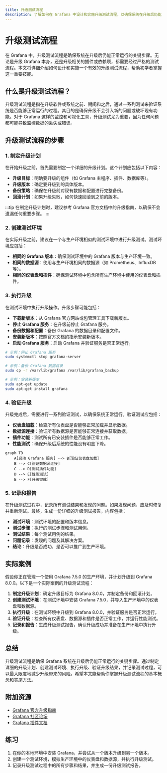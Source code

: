 ```yaml
---
title: 升级测试流程
description: 了解如何在 Grafana 中设计和实施升级测试流程，以确保系统在升级后仍能正常运行。
---
```


# 升级测试流程

在 Grafana 中，升级测试流程是确保系统在升级后仍能正常运行的关键步骤。无论是升级 Grafana 本身，还是升级相关的插件或依赖项，都需要经过严格的测试流程。本文将详细介绍如何设计和实施一个有效的升级测试流程，帮助初学者掌握这一重要技能。

## 什么是升级测试流程？

升级测试流程是指在升级软件或系统之前、期间和之后，通过一系列测试来验证系统是否能够正常运行的过程。其目的是确保升级不会引入新的问题或破坏现有功能。对于 Grafana 这样的监控和可视化工具，升级测试尤为重要，因为任何问题都可能导致监控数据的丢失或错误。

## 升级测试流程的步骤

### 1. 制定升级计划

在开始升级之前，首先需要制定一个详细的升级计划。这个计划应包括以下内容：

- **升级目标**：明确要升级的组件（如 Grafana 主程序、插件、数据库等）。
- **升级版本**：确定要升级到的具体版本。
- **备份策略**：确保在升级前对现有数据和配置进行完整备份。
- **回滚计划**：如果升级失败，如何快速回滚到之前的版本。

:::tip
在制定升级计划时，建议参考 Grafana 官方文档中的升级指南，以确保不会遗漏任何重要步骤。
:::

### 2. 创建测试环境

在实际升级之前，建议在一个与生产环境相似的测试环境中进行升级测试。测试环境应包括：

- **相同的 Grafana 版本**：确保测试环境中的 Grafana 版本与生产环境一致。
- **相同的数据源**：使用与生产环境相同的数据源（如 Prometheus、InfluxDB 等）。
- **相同的仪表盘和插件**：确保测试环境中包含所有生产环境中使用的仪表盘和插件。

### 3. 执行升级

在测试环境中执行升级操作。升级步骤可能包括：

- **下载新版本**：从 Grafana 官方网站或包管理工具下载新版本。
- **停止 Grafana 服务**：在升级前停止 Grafana 服务。
- **备份数据和配置**：备份 Grafana 的数据目录和配置文件。
- **安装新版本**：按照官方文档的指示安装新版本。
- **启动 Grafana 服务**：启动 Grafana 并验证服务是否正常运行。

```bash
# 示例：停止 Grafana 服务
sudo systemctl stop grafana-server

# 示例：备份 Grafana 数据目录
sudo cp -r /var/lib/grafana /var/lib/grafana_backup

# 示例：安装新版本
sudo apt-get update
sudo apt-get install grafana
```

### 4. 验证升级

升级完成后，需要进行一系列验证测试，以确保系统正常运行。验证测试应包括：

- **仪表盘加载**：检查所有仪表盘是否能够正常加载并显示数据。
- **数据源连接**：验证所有数据源是否能够正常连接并获取数据。
- **插件功能**：测试所有已安装插件是否能够正常工作。
- **性能测试**：确保升级后系统的性能没有明显下降。

```mermaid
graph TD
    A[启动 Grafana 服务] --> B[验证仪表盘加载]
    B --> C[验证数据源连接]
    C --> D[测试插件功能]
    D --> E[性能测试]
    E --> F[升级完成]
```

### 5. 记录和报告

在升级测试过程中，记录所有测试结果和发现的问题。如果发现问题，应及时修复并重新测试。最终，生成一份详细的升级测试报告，内容包括：

- **测试环境**：测试环境的配置和版本信息。
- **测试步骤**：执行的测试步骤和测试用例。
- **测试结果**：每个测试用例的结果。
- **问题记录**：发现的问题及其解决方案。
- **结论**：升级是否成功，是否可以推广到生产环境。

## 实际案例

假设你正在管理一个使用 Grafana 7.5.0 的生产环境，并计划升级到 Grafana 8.0.0。以下是一个实际案例的升级测试流程：

1. **制定升级计划**：确定升级目标为 Grafana 8.0.0，并制定备份和回滚计划。
2. **创建测试环境**：在测试环境中安装 Grafana 7.5.0，并导入生产环境中的仪表盘和数据源。
3. **执行升级**：在测试环境中升级到 Grafana 8.0.0，并验证服务是否正常运行。
4. **验证升级**：检查所有仪表盘、数据源和插件是否正常工作，并运行性能测试。
5. **记录和报告**：生成升级测试报告，确认升级成功并准备在生产环境中执行升级。

## 总结

升级测试流程是确保 Grafana 系统在升级后仍能正常运行的关键步骤。通过制定详细的升级计划、创建测试环境、执行升级、验证升级结果，并记录测试过程，可以最大限度地减少升级带来的风险。希望本文能帮助你掌握升级测试流程的基本概念和实施方法。

## 附加资源

- [Grafana 官方升级指南](https://grafana.com/docs/grafana/latest/installation/upgrading/)
- [Grafana 社区论坛](https://community.grafana.com/)
- [Grafana 插件文档](https://grafana.com/docs/grafana/latest/plugins/)

## 练习

1. 在你的本地环境中安装 Grafana，并尝试从一个版本升级到另一个版本。
2. 创建一个测试环境，模拟生产环境中的仪表盘和数据源，并执行升级测试。
3. 记录升级测试过程中的所有步骤和结果，并生成一份升级测试报告。